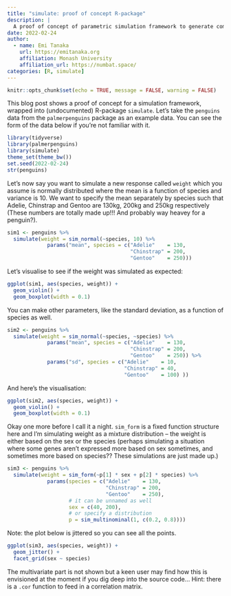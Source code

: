 ```yaml
---
title: "simulate: proof of concept R-package"
description: |
  A proof of concept of parametric simulation framework to generate complex multivariate and multilevel data
date: 2022-02-24
author:
  - name: Emi Tanaka
    url: https://emitanaka.org
    affiliation: Monash University
    affiliation_url: https://numbat.space/
categories: [R, simulate]
---
```



```r
knitr::opts_chunk$set(echo = TRUE, message = FALSE, warning = FALSE)
```

This blog post shows a proof of concept for a simulation framework, wrapped into (undocumented) R-package `simulate`. Let's take the `penguins` data from the `palmerpenguins` package as an example data. You can see the form of the data below if you're not familiar with it.

```r
library(tidyverse)
library(palmerpenguins)
library(simulate)
theme_set(theme_bw())
set.seed(2022-02-24)
str(penguins)

```

Let's now say you want to simulate a new response called `weight` which you assume is normally distributed where the mean is a function of species and variance is 10. We want to specify the mean separately by species such that Adelie, Chinstrap and Gentoo are 130kg, 200kg and 250kg respectively (These numbers are totally made up!!! And probably way heavey for a penguin?).

```r
sim1 <- penguins %>% 
  simulate(weight = sim_normal(~species, 10) %>% 
             params("mean", species = c("Adelie"    = 130,
                                        "Chinstrap" = 200,
                                        "Gentoo"    = 250)))
```

Let's visualise to see if the weight was simulated as expected:

```r
ggplot(sim1, aes(species, weight)) +
  geom_violin() +
  geom_boxplot(width = 0.1)
```

You can make other parameters, like the standard deviation, as a function of species as well.


```r
sim2 <- penguins %>% 
  simulate(weight = sim_normal(~species, ~species) %>% 
             params("mean", species = c("Adelie"    = 130,
                                        "Chinstrap" = 200,
                                        "Gentoo"    = 250)) %>% 
             params("sd", species = c("Adelie"    = 10,
                                      "Chinstrap" = 40,
                                      "Gentoo"    = 100) ))
```

And here's the visualisation:

```r
ggplot(sim2, aes(species, weight)) +
  geom_violin() +
  geom_boxplot(width = 0.1)
```

Okay one more before I call it a night. `sim_form` is a fixed function structure here and I'm simulating weight as a mixture distribution -- the weight is either based on the sex or the species (perhaps simulating a situation where some genes aren't expressed more based on sex sometimes, and sometimes more based on species?? These simulations are just made up.)


```r
sim3 <- penguins %>% 
  simulate(weight = sim_form(~p[1] * sex + p[2] * species) %>% 
             params(species = c("Adelie"    = 130,
                                "Chinstrap" = 200,
                                "Gentoo"    = 250),
                    # it can be unnamed as well
                    sex = c(40, 200),
                    # or specify a distribution
                    p = sim_multinominal(1, c(0.2, 0.8))))
```

Note: the plot below is jittered so you can see all the points. 

```r
ggplot(sim3, aes(species, weight)) +
  geom_jitter() + 
  facet_grid(sex ~ species)
```

The multivariate part is not shown but a keen user may find how this is envisioned at the moment if you dig deep into the source code... Hint: there is a `.cor` function to feed in a correlation matrix. 
